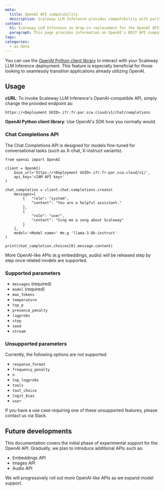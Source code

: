 ```yaml
---
meta:
  title: OpenAI API compatibility
  description: Scaleway LLM Inference provides compatibility with parts of the OpenAI API, to help connect existing applications.
content:
  h1: Scaleway LLM Inference as drop-in replacement for the OpenAI APIs
  paragraph: This page provides information on OpenAI's REST API compatibility for Scaleway's managed inference
tags: 
categories:
  - ai-data
---
```


You can use the [OpenAI Python client library](https://github.com/openai/openai-python) to interact with your Scaleway LLM Inference deployment. 
This feature is especially beneficial for those looking to seamlessly transition applications already utilizing OpenAI.

## Usage

**cURL**: To invoke Scaleway LLM Inference's OpenAI-compatible API, simply change the provided endpoint as:
```
https://<Deployment UUID>.ifr.fr-par.scw.cloud/v1/chat/completions
```

**OpenAI Python client library**: Use OpenAI's SDK how you normally would.

### Chat Completions API

The Chat Completions API is designed for models fine-tuned for conversational tasks (such as X-chat, X-instruct variants).

```
from openai import OpenAI

client = OpenAI(
    base_url='https://<Deployment UUID>.ifr.fr-par.scw.cloud/v1/',
    api_key='<IAM API key>'
)

chat_completion = client.chat.completions.create(
    messages=[
        {   "role": "system", 
            "content": "You are a helpful assistant."
        },
        {
            "role": "user",
            "content": "Sing me a song about Scaleway"
        }
    ],
    model='<Model name>' #e.g 'llama-3-8b-instruct'
)

print(chat_completion.choices[0].message.content)
```

<Message type="note">
  More OpenAI-like APIs (e.g embeddings, audio) will be released step by step once related models are supported.
</Message>

### Supported parameters

- `messages` (required)
- `model` (required)
- `max_tokens`
- `temperature`
- `top_p`
- `presence_penalty`
- `logprobs`
- `stop`
- `seed`
- `stream`

### Unsupported parameters

Currently, the following options are not supported:

- `response_format`
- `frequency_penalty`
- `n`
- `top_logprobs`
- `tools`
- `tool_choice`
- `logit_bias`
- `user`

If you have a use case requiring one of these unsupported features, please contact us via Slack.

## Future developments

This documentation covers the initial phase of experimental support for the OpenAI API. 
Gradually, we plan to introduce additional APIs such as:

- Embeddings API
- Images API
- Audio API

<Message type="note">
  We will progressively roll out more OpenAI-like APIs as we expand model support.
</Message>